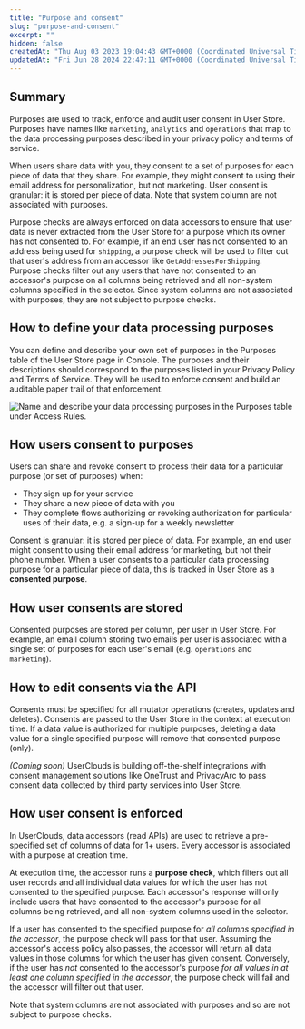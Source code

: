 ```yaml
---
title: "Purpose and consent"
slug: "purpose-and-consent"
excerpt: ""
hidden: false
createdAt: "Thu Aug 03 2023 19:04:43 GMT+0000 (Coordinated Universal Time)"
updatedAt: "Fri Jun 28 2024 22:47:11 GMT+0000 (Coordinated Universal Time)"
---
```

## Summary

Purposes are used to track, enforce and audit user consent in User Store. Purposes have names like `marketing`, `analytics` and `operations` that map to the data processing purposes described in your privacy policy and terms of service. 

When users share data with you, they consent to a set of purposes for each piece of data that they share. For example, they might consent to using their email address for personalization, but not marketing. User consent is granular: it is stored per piece of data. Note that <Glossary>system column</Glossary> are not associated with purposes.

Purpose checks are always enforced on data accessors to ensure that user data is never extracted from the User Store for a purpose which its owner has not consented to. For example, if an end user has not consented to an address being used for `shipping`, a purpose check will be used to filter out that user's address from an accessor like `GetAddressesForShipping`. Purpose checks filter out any users that have not consented to an accessor's purpose on all columns being retrieved and all non-<Glossary>system column</Glossary>s specified in the selector. Since <Glossary>system column</Glossary>s are not associated with purposes, they are not subject to purpose checks.

## How to define your data processing purposes

You can define and describe your own set of purposes in the Purposes table of the User Store page in Console. The purposes and their descriptions should correspond to the purposes listed in your Privacy Policy and Terms of Service. They will be used to enforce consent and build an auditable paper trail of that enforcement.

![Name and describe your data processing purposes in the Purposes table under Access Rules.](/assets/images/purposes.webp)


## How users consent to purposes

Users can share and revoke consent to process their data for a particular purpose (or set of purposes) when:

- They sign up for your service
- They share a new piece of data with you
- They complete flows authorizing or revoking authorization for particular uses of their data, e.g. a sign-up for a weekly newsletter

Consent is granular: it is stored per piece of data. For example, an end user might consent to using their email address for marketing, but not their phone number. When a user consents to a particular data processing purpose for a particular piece of data, this is tracked in User Store as a **consented purpose**. 

## How user consents are stored

Consented purposes are stored per column, per user in User Store. For example, an email column storing two emails per user is associated with a single set of purposes for each user's email (e.g. `operations` and `marketing`).

## How to edit consents via the API

Consents must be specified for all mutator operations (creates, updates and deletes). Consents are passed to the User Store in the context at execution time. If a data value is authorized for multiple purposes, deleting a data value for a single specified purpose will remove that consented purpose (only).

_(Coming soon)_ UserClouds is building off-the-shelf integrations with consent management solutions like OneTrust and PrivacyArc to pass consent data collected by third party services into User Store.

## How user consent is enforced

In UserClouds, data <Glossary>accessor</Glossary>s (read APIs) are used to retrieve a pre-specified set of columns of data for 1+ users. Every accessor is associated with a purpose at creation time.

At execution time, the accessor runs a **purpose check**, which filters out all user records and all individual data values for which the user has not consented to the specified purpose. Each accessor's response will only include users that have consented to the accessor's purpose for all columns being retrieved, and all non-system columns used in the selector.

If a user has consented to the specified purpose for _all columns specified in the accessor_, the purpose check will pass for that user. Assuming the accessor's access policy also passes, the accessor will return all data values in those columns for which the user has given consent. Conversely, if the user has _not_ consented to the accessor's purpose _for all values in at least one column specified in the accessor_, the purpose check will fail and the accessor will filter out that user.

Note that system columns are not associated with purposes and so are not subject to purpose checks.
